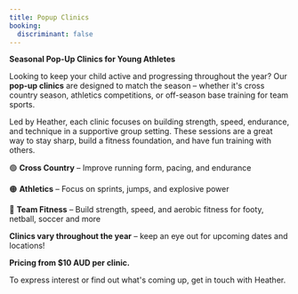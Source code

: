 ```yaml
---
title: Popup Clinics
booking:
  discriminant: false
---
```

**Seasonal Pop-Up Clinics for Young Athletes**

Looking to keep your child active and progressing throughout the year? Our **pop-up clinics** are designed to match the season – whether it's cross country season, athletics competitions, or off-season base training for team sports.

Led by Heather, each clinic focuses on building strength, speed, endurance, and technique in a supportive group setting. These sessions are a great way to stay sharp, build a fitness foundation, and have fun training with others.



🟢 **Cross Country** – Improve running form, pacing, and endurance

🟠 **Athletics** – Focus on sprints, jumps, and explosive power

🔵 **Team Fitness** – Build strength, speed, and aerobic fitness for footy, netball, soccer and more



**Clinics vary throughout the year** – keep an eye out for upcoming dates and locations!

**Pricing from $10 AUD per clinic.**



To express interest or find out what's coming up, get in touch with Heather.
